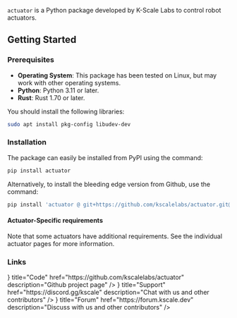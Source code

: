 
`actuator` is a Python package developed by K-Scale Labs to control robot actuators.

## Getting Started

### Prerequisites

- **Operating System**: This package has been tested on Linux, but may work with other operating systems.
- **Python**: Python 3.11 or later.
- **Rust**: Rust 1.70 or later.

You should install the following libraries:

```bash
sudo apt install pkg-config libudev-dev
```

### Installation

The package can easily be installed from PyPI using the command:

```bash
pip install actuator
```

Alternatively, to install the bleeding edge version from Github, use the command:

```bash
pip install 'actuator @ git+https://github.com/kscalelabs/actuator.git@master'
```

#### Actuator-Specific requirements

Note that some actuators have additional requirements. See the individual actuator pages for more information.

<Cards>
  <Card
    title="Robstride"
    href="./robstride"
    description="Robstride USB to CAN controller"
  />
</Cards>

### Links

<Cards>
  <Card
    icon={<FaGithub />}
    title="Code"
    href="https://github.com/kscalelabs/actuator"
    description="Github project page"
  />
  <Card
    icon={<FaDiscord />}
    title="Support"
    href="https://discord.gg/kscale"
    description="Chat with us and other contributors"
  />
  <Card
    icon={<FaDiscourse />}
    title="Forum"
    href="https://forum.kscale.dev"
    description="Discuss with us and other contributors"
  />
</Cards>
